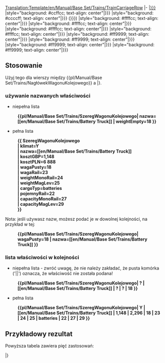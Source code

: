 <noinclude>[[Translation:Template/en/Manual/Base Set/Trains/TrainCarriageRow]]</noinclude>
<includeonly>
|-
|[[pl/Manual/Base Set/TSRY|{{{1|{{{klimat|?}}}}}}]]
|style="background: #ccffcc; text-align: center"|{{{2|{{{nazwa|?}}}}}}
|style="background: #ccccff; text-align: center"|{{{3|{{{kosztGBP|?}}}}}} ({{{4|{{{kosztPLN|?}}}}}})
|style="background: #ffffcc; text-align: center"|{{{5|{{{wagaPusty|?}}}}}}
|style="background: #ffffcc; text-align: center"|{{{6|{{{wagaRail|?}}}}}}
|style="background: #ffffcc; text-align: center"|{{{7|{{{weightMonoRail|?}}}}}}
|style="background: #ffffcc; text-align: center"|{{{8|{{{weightMagLev|?}}}}}}
|style="background: #ff9999; text-align: center"|{{{9|{{{cargoTyp|?}}}}}}
|style="background: #ff9999; text-align: center"|{{{10|{{{pojemnyRail|?}}}}}}
|style="background: #ff9999; text-align: center"|{{{11|{{{capacityMonoRail|?}}}}}}
|style="background: #ff9999; text-align: center"|{{{12|{{{capacityMagLev|?}}}}}}</includeonly>
<noinclude>
== Stosowanie ==

Użyj tego dla wierszy między  <nowiki>{{pl/Manual/Base Set/Trains/NagłówekWagonuKolejowego}}</nowiki> a |}.

=== używanie nazwanych właściwości ===

* niepełna lista
:'''<nowiki>{{pl/Manual/Base Set/Trains/SzeregWagonuKolejowego| nazwa=[[en/Manual/Base Set/Trains/Battery Truck]] | weightEmpty=18 }}</nowiki>'''

* pełna lista
:'''<nowiki>{{ SzeregWagonuKolejowego</nowiki>'''
:'''| klimat=Y'''
:'''<nowiki>| nazwa=[[en/Manual/Base Set/Trains/Battery Truck]]</nowiki>'''
:'''| kosztGBP=1,148'''
:'''| kosztPLN=6 888'''
:'''| wagaPusty=18'''
:'''| wagaRail=23'''
:'''| weightMonoRail=24'''
:'''| weightMagLev=25'''
:'''| cargoTyp=batteries'''
:'''| pojemnyRail=22'''
:'''| capacityMonoRail=27'''
:'''| capacityMagLev=29'''
:'''}}'''

Nota: jeśli używasz nazw, możesz podać je w dowolnej kolejności, na przykład w tej:
:'''<nowiki>{{pl/Manual/Base Set/Trains/SzeregWagonuKolejowego| wagaPusty=18 | nazwa=[[en/Manual/Base Set/Trains/Battery Truck]] }}</nowiki>'''

=== lista właściwości w kolejności ===

* niepełna lista - zwróć uwagę, że nie należy zakładać, że pusta komórka ('||') oznacza, że ​​właściwość nie została podana!
:'''<nowiki>{{pl/Manual/Base Set/Trains/SzeregWagonuKolejowego| ? | [[en/Manual/Base Set/Trains/Battery Truck]] | ? | ? | 18 }}</nowiki>'''

* pełna lista
:'''<nowiki>{{pl/Manual/Base Set/Trains/SzeregWagonuKolejowego| Y | [[en/Manual/Base Set/Trains/Battery Truck]] | 1,148 | 2,296 | 18 | 23 | 24 | 25 | batteries | 22 | 27 | 29 }}</nowiki>'''

== Przykładowy rezultat ==

Powyższa tabela zawiera pięć zastosowań:

{{pl/Manual/Base Set/Trains/SzeregWagonuKolejowego}}

{{pl/Manual/Base Set/Trains/SzeregWagonuKolejowego| nazwa=[[en/Manual/Base Set/Trains/Battery Truck]] | wagaPusty=18 }}

{{pl/Manual/Base Set/Trains/SzeregWagonuKolejowego| klimat=Y
| nazwa=[[en/Manual/Base Set/Trains/Battery Truck]]
| kosztGBP=1,148
| kosztPLN=6 888
| wagaPusty=18
| wagaRail=23
| weightMonoRail=24
| weightMagLev=25
| cargoTyp=batteries
| pojemnyRail=22
| capacityMonoRail=27
| capacityMagLev=29
}}

{{pl/Manual/Base Set/Trains/SzeregWagonuKolejowego| wagaPusty=18 | nazwa=[[en/Manual/Base Set/Trains/Battery Truck]] }}

{{pl/Manual/Base Set/Trains/SzeregWagonuKolejowego| ? | [[en/Manual/Base Set/Trains/Battery Truck]] | ? | ? | 18 }}

{{pl/Manual/Base Set/Trains/SzeregWagonuKolejowego| Y | [[en/Manual/Base Set/Trains/Battery Truck]] | 1,148 | 2,296 | 18 | 23 | 24 | 25 | batteries | 22 | 27 | 29 }}

|}

</noinclude>